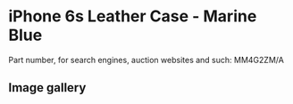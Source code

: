 # iPhone 6s Leather Case - Marine Blue

Part number, for search engines, auction websites and such: MM4G2ZM/A

## Image gallery

<div style={{ width: "768px" }}>
  <GalleryComponent
    images={[
      {
        original: "/everysource/MM4G2",
        thumbnail: "/everypreview/MM4G2",
      },
      {
        original: "/everysource/MM4G2_AV1_GOLD",
        thumbnail: "/everypreview/MM4G2_AV1_GOLD",
      },
      {
        original: "/everysource/MM4G2_AV1_SILVER",
        thumbnail: "/everypreview/MM4G2_AV1_SILVER",
      },
      {
        original: "/everysource/MM4G2_AV1_SPACE_GRAY",
        thumbnail: "/everypreview/MM4G2_AV1_SPACE_GRAY",
      }
    ]}
  />
</div>